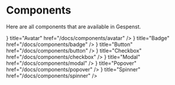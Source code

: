 
# Components

Here are all components that are available in Gespenst.

<Cards>
  <Card
    icon={<Icon name="users" className="h-6 w-6" />}
    title="Avatar"
    href="/docs/components/avatar"
  />
  <Card
    icon={<Icon name="tag" className="h-6 w-6" />}
    title="Badge"
    href="/docs/components/badge"
  />
  <Card
    icon={<Icon name="cursor-click" className="h-6 w-6" />}
    title="Button"
    href="/docs/components/button"
  />
  <Card
    icon={<Icon name="check-circle" className="h-6 w-6" />}
    title="Checkbox"
    href="/docs/components/checkbox"
  />
  <Card
    icon={<Icon name="fullscreen" className="h-6 w-6" />}
    title="Modal"
    href="/docs/components/modal"
  />
  <Card
    icon={<Icon name="message" className="h-6 w-6" />}
    title="Popover"
    href="/docs/components/popover"
  />
  <Card
    icon={<Icon name="loader-circle" className="h-6 w-6" />}
    title="Spinner"
    href="/docs/components/spinner"
  />
</Cards>
